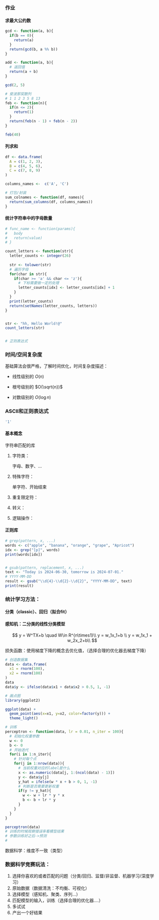 ### 作业

#### 求最大公约数

```r

gcd <- function(a, b){
  if(b == 0){
    return(a)
  }
  return(gcd(b, a %% b))
}

add <- function(a, b){
  # 返回值
  return(a + b)
}

gcd(2, 5)

# 斐波那契数列
# 1 1 2 3 5 8 13
feb <- function(n){
  if(n <= 2){
    return(1)
  }
  return(feb(n - 1) + feb(n - 2))
}

feb(40)
```

#### 列求和

```r
df <- data.frame(
  A = c(1, 2, 3),
  B = c(4, 5, 6),
  C = c(7, 8, 9)
)

columns_names <-  c('A', 'C')

# 打包/封装
sum_colnames <- function(df, names){
  return(sum_columns(df, columns_names))
}


```

#### 统计字符串中的字母数量

```r

# func_name <- function(params){
#   body
#   return(value)
# }

count_letters <- function(str){
  letter_counts <- integer(26)
  
  str <- tolower(str)
  # 遍历字母
  for(char in str){
    if(char >= 'a' && char <= 'z'){
      # 下标需要做一定的处理
      letter_counts[idx] <- letter_counts[idx] + 1
    }
  }
  print(letter_counts)
  return(setNames(letter_counts, letters))
}


str <- "hh, Hello World!@"
count_letters(str)


# 正则表达式

```

### 时间/空间复杂度

基础算法会很严格，了解时间优化，时间复杂度描述：

-   线性级别的 $O(n)$

-   根号级别的 $O(\sqrt{n})$

-   对数级别的 $O(\log{n})$

### ASCII和正则表达式

```r
'1'
```

#### 基本概念

字符串匹配的库

1.  字符类：

    字母、数字、...

2.  特殊字符：

    单字符、开始结束

3.  重复限定符：

4.  转义：

5.  逻辑操作：

#### 正则库

```r
# grep(pattern, x, ...)
words <- c("apple", "banana", "orange", "grape", "Apricot")
idx <- grep("[p]", words)
print(words[idx])


# gsub(pattern, replacement, x, ...)
text <- "Today is 2024-06-30, tomorrow is 2024-07-01."
# YYYY-MM-DD
result <- gsub("\\d{4}-\\d{2}-\\d{2}", "YYYY-MM-DD", text)
print(result)
```

### 统计学习方法：

#### 分类（classic）、回归（拟合fit）

#### 感知机：二分类的线性分类模型

$$
y = W^TX+b \quad W\in R^{n\times1}\\
y = w_1x_1+b \\
y = w_1x_1 + w_2x_2+b\\
$$

损失函数：使用梯度下降的概念去优化值，（选择合理的优化器去梯度下降）

```r
# 创造数据集
data <- data.frame(
  x1 = rnorm(100),
  x2 = rnorm(100)
)
data
data$y <- ifelse(data$x1 + data$x2 > 0.5, 1, -1)

# 画点图
library(ggplot2)

ggplot(data) + 
  geom_point(aes(x=x1, y=x2, color=factor(y))) +
  theme_light()

# 训练
perceptron <- function(data, lr = 0.01, n_iter = 100){
  # 初始化权重参数
  w <- 0
  b <- 0
  # 开始迭代
  for(i in 1:n_iter){
    # 针对每个点
    for(j in 1:nrow(data)){
      # 当前权重对应的label是什么
      x <- as.numeric(data[j, 1:(ncol(data) - 1)])
      y <- data$y[j]
      y_hat = ifelse(w * x + b > 0, 1, -1)
      # 判断是否需要更新权重
      if(y != y_hat){
        w <- w + lr * y * x
        b <- b + lr * y
      }
    }
  }
}

perceptron(data)
# 训练的时候观察错误率看模型结果
# 参数训练好之后->预测
# 
```

数据科学：维度不一致（类型）

### 数据科学竞赛玩法：

1.  选择你喜欢的或者匹配的问题（分类/回归、监督/非监督、机器学习/深度学习）
2.  原始数据（数据清洗：不均衡、可视化）
3.  选择模型（感知机、聚类、序列...）
4.  匹配模型的输入，训练（选择合理的优化器....）
5.  多试试
6.  产出一个好结果
